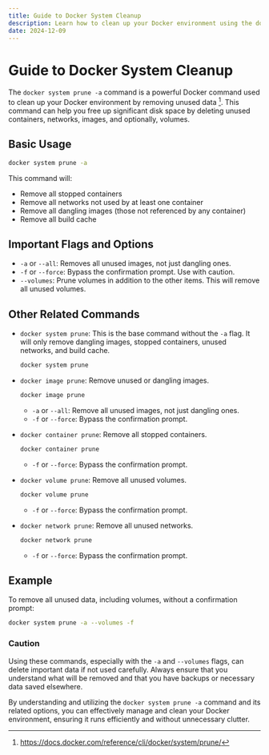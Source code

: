 ```yaml
---
title: Guide to Docker System Cleanup
description: Learn how to clean up your Docker environment using the docker system prune command. Follow this guide to free up disk space by removing unused containers, networks, images, and volumes.
date: 2024-12-09
---
```


# Guide to Docker System Cleanup

The `docker system prune -a` command is a powerful Docker command used to clean up your Docker environment by removing unused data [^1]. This command can help you free up significant disk space by deleting unused containers, networks, images, and optionally, volumes.

## Basic Usage

```sh
docker system prune -a
```

This command will:

- Remove all stopped containers
- Remove all networks not used by at least one container
- Remove all dangling images (those not referenced by any container)
- Remove all build cache

## Important Flags and Options

- `-a` or `--all`: Removes all unused images, not just dangling ones.
- `-f` or `--force`: Bypass the confirmation prompt. Use with caution.
- `--volumes`: Prune volumes in addition to the other items. This will remove all unused volumes.

## Other Related Commands

- `docker system prune`: This is the base command without the `-a` flag. It will only remove dangling images, stopped containers, unused networks, and build cache.

  ```sh
  docker system prune
  ```

- `docker image prune`: Remove unused or dangling images.

  ```sh
  docker image prune
  ```

  - `-a` or `--all`: Remove all unused images, not just dangling ones.
  - `-f` or `--force`: Bypass the confirmation prompt.

- `docker container prune`: Remove all stopped containers.

  ```sh
  docker container prune
  ```

  - `-f` or `--force`: Bypass the confirmation prompt.

- `docker volume prune`: Remove all unused volumes.

  ```sh
  docker volume prune
  ```

  - `-f` or `--force`: Bypass the confirmation prompt.

- `docker network prune`: Remove all unused networks.

  ```sh
  docker network prune
  ```

  - `-f` or `--force`: Bypass the confirmation prompt.

## Example

To remove all unused data, including volumes, without a confirmation prompt:

```sh
docker system prune -a --volumes -f
```

[^1]: https://docs.docker.com/reference/cli/docker/system/prune/

### Caution

Using these commands, especially with the `-a` and `--volumes` flags, can delete important data if not used carefully. Always ensure that you understand what will be removed and that you have backups or necessary data saved elsewhere.

By understanding and utilizing the `docker system prune -a` command and its related options, you can effectively manage and clean your Docker environment, ensuring it runs efficiently and without unnecessary clutter.
